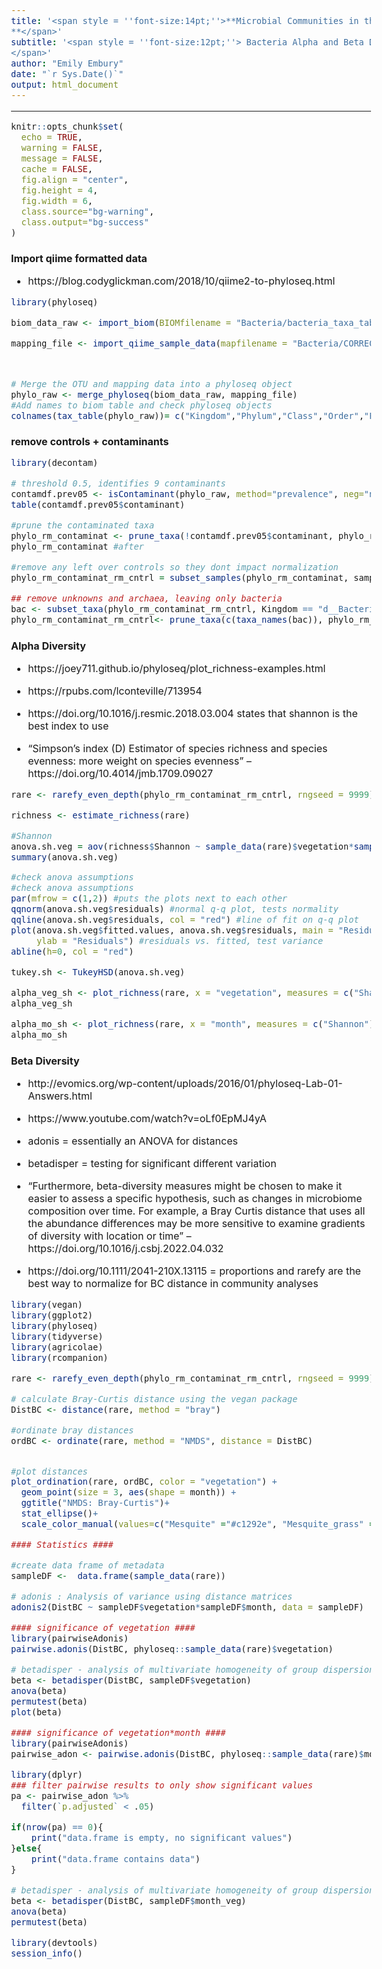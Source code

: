 ```yaml
---
title: '<span style = ''font-size:14pt;''>**Microbial Communities in the changing vegetation of the Chihuahuan Desert 
**</span>'
subtitle: '<span style = ''font-size:12pt;''> Bacteria Alpha and Beta Diversity
</span>'
author: "Emily Embury"
date: "`r Sys.Date()`"
output: html_document
---
```

<style type="text/css">
/* Whole document: */ 
body{
  font-size: 12pt;
}
/* Headers */
h1{
  font-size: 12pt;
}
</style>

---

```r
knitr::opts_chunk$set(
  echo = TRUE,              
  warning = FALSE,       
  message = FALSE,  
  cache = FALSE,        
  fig.align = "center", 
  fig.height = 4,
  fig.width = 6,
  class.source="bg-warning",
  class.output="bg-success"
)

```


# **Import qiime formatted data**
  - https://blog.codyglickman.com/2018/10/qiime2-to-phyloseq.html

```r
library(phyloseq)

biom_data_raw <- import_biom(BIOMfilename = "Bacteria/bacteria_taxa_table_raw.biom", refseqfilename = "Bacteria/bacteria-dna-sequences-rare.fasta")

mapping_file <- import_qiime_sample_data(mapfilename = "Bacteria/CORRECTED_metadata.tsv")



# Merge the OTU and mapping data into a phyloseq object
phylo_raw <- merge_phyloseq(biom_data_raw, mapping_file)
#Add names to biom table and check phyloseq objects
colnames(tax_table(phylo_raw))= c("Kingdom","Phylum","Class","Order","Family","Genus", "Species")
```
# **remove controls + contaminants**

```r
library(decontam)

# threshold 0.5, identifies 9 contaminants
contamdf.prev05 <- isContaminant(phylo_raw, method="prevalence", neg="neg", threshold=0.5)
table(contamdf.prev05$contaminant)

#prune the contaminated taxa
phylo_rm_contaminat <- prune_taxa(!contamdf.prev05$contaminant, phylo_raw)
phylo_rm_contaminat #after

#remove any left over controls so they dont impact normalization
phylo_rm_contaminat_rm_cntrl = subset_samples(phylo_rm_contaminat, sample.id != "CONTROL1-S1" & sample.id != "CONTROL2-S79" & sample.id != "CONTROL3-S109")

## remove unknowns and archaea, leaving only bacteria
bac <- subset_taxa(phylo_rm_contaminat_rm_cntrl, Kingdom == "d__Bacteria")
phylo_rm_contaminat_rm_cntrl<- prune_taxa(c(taxa_names(bac)), phylo_rm_contaminat_rm_cntrl)
```


# **Alpha Diversity**
  - https://joey711.github.io/phyloseq/plot_richness-examples.html
  - https://rpubs.com/lconteville/713954 


- https://doi.org/10.1016/j.resmic.2018.03.004 states that shannon is the best index to use

- "Simpson’s index (D) Estimator of species richness and species evenness: more weight on species evenness" -- https://doi.org/10.4014/jmb.1709.09027 

```r
rare <- rarefy_even_depth(phylo_rm_contaminat_rm_cntrl, rngseed = 9999)

```

```r
richness <- estimate_richness(rare)

#Shannon
anova.sh.veg = aov(richness$Shannon ~ sample_data(rare)$vegetation*sample_data(rare)$month)
summary(anova.sh.veg)

#check anova assumptions
#check anova assumptions
par(mfrow = c(1,2)) #puts the plots next to each other
qqnorm(anova.sh.veg$residuals) #normal q-q plot, tests normality
qqline(anova.sh.veg$residuals, col = "red") #line of fit on q-q plot
plot(anova.sh.veg$fitted.values, anova.sh.veg$residuals, main = "Residuals vs Fitted", xlab = "Fitted Values", 
     ylab = "Residuals") #residuals vs. fitted, test variance
abline(h=0, col = "red") 

tukey.sh <- TukeyHSD(anova.sh.veg)

alpha_veg_sh <- plot_richness(rare, x = "vegetation", measures = c("Shannon"))
alpha_veg_sh

alpha_mo_sh <- plot_richness(rare, x = "month", measures = c("Shannon"))
alpha_mo_sh

```



# **Beta Diversity**

- http://evomics.org/wp-content/uploads/2016/01/phyloseq-Lab-01-Answers.html
- https://www.youtube.com/watch?v=oLf0EpMJ4yA 

- adonis = essentially an ANOVA for distances
- betadisper = testing for significant different variation


- "Furthermore, beta-diversity measures might be chosen to make it easier to assess a specific hypothesis, such as changes in microbiome composition over time. For example, a Bray Curtis distance that uses all the abundance differences may be more sensitive to examine gradients of diversity with location or time" -- https://doi.org/10.1016/j.csbj.2022.04.032 

-  https://doi.org/10.1111/2041-210X.13115 = proportions and rarefy are the best way to normalize for BC distance in community analyses
```r

library(vegan)
library(ggplot2)
library(phyloseq)
library(tidyverse)
library(agricolae)
library(rcompanion)

rare <- rarefy_even_depth(phylo_rm_contaminat_rm_cntrl, rngseed = 9999)

```
  
```r
# calculate Bray-Curtis distance using the vegan package
DistBC <- distance(rare, method = "bray")

#ordinate bray distances
ordBC <- ordinate(rare, method = "NMDS", distance = DistBC)


#plot distances
plot_ordination(rare, ordBC, color = "vegetation") + 
  geom_point(size = 3, aes(shape = month)) +
  ggtitle("NMDS: Bray-Curtis")+
  stat_ellipse()+
  scale_color_manual(values=c("Mesquite" ="#c1292e", "Mesquite_grass" = "#e1bc29", "Grass" = "#679436", name = "vegetation"))


```

```r
#### Statistics ####

#create data frame of metadata
sampleDF <-  data.frame(sample_data(rare))

# adonis : Analysis of variance using distance matrices
adonis2(DistBC ~ sampleDF$vegetation*sampleDF$month, data = sampleDF)

#### significance of vegetation ####
library(pairwiseAdonis)
pairwise.adonis(DistBC, phyloseq::sample_data(rare)$vegetation)

# betadisper - analysis of multivariate homogeneity of group dispersion (variances)
beta <- betadisper(DistBC, sampleDF$vegetation)
anova(beta)
permutest(beta)
plot(beta)

#### significance of vegetation*month ####
library(pairwiseAdonis)
pairwise_adon <- pairwise.adonis(DistBC, phyloseq::sample_data(rare)$month_veg)

library(dplyr)
### filter pairwise results to only show significant values
pa <- pairwise_adon %>%
  filter(`p.adjusted` < .05) 

if(nrow(pa) == 0){
    print("data.frame is empty, no significant values")
}else{
    print("data.frame contains data")
}

# betadisper - analysis of multivariate homogeneity of group dispersion (variances)
beta <- betadisper(DistBC, sampleDF$month_veg)
anova(beta)
permutest(beta)

```

```r
library(devtools)
session_info()
```